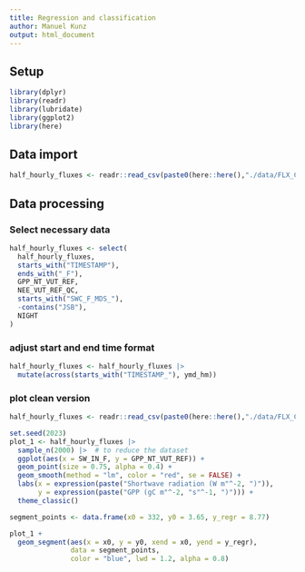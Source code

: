 ```yaml
---
title: Regression and classification
author: Manuel Kunz
output: html_document
---
```


## Setup

```r
library(dplyr)
library(readr)
library(lubridate)
library(ggplot2)
library(here)
```

## Data import

```r
half_hourly_fluxes <- readr::read_csv(paste0(here::here(),"./data/FLX_CH-Lae_FLUXNET2015_FULLSET_HH_2004-2006.csv"))
```

## Data processing

### Select necessary data

```r
half_hourly_fluxes <- select(
  half_hourly_fluxes,
  starts_with("TIMESTAMP"),
  ends_with("_F"),
  GPP_NT_VUT_REF,
  NEE_VUT_REF_QC,
  starts_with("SWC_F_MDS_"),
  -contains("JSB"),
  NIGHT
)
```

### adjust start and end time format
```r
half_hourly_fluxes <- half_hourly_fluxes |> 
  mutate(across(starts_with("TIMESTAMP_"), ymd_hm))
```


### plot clean version

```r
half_hourly_fluxes <- readr::read_csv(paste0(here::here(),"./data/FLX_CH-Lae_FLUXNET2015_FULLSET_HH_2004-2006_CLEAN.csv"))

set.seed(2023)
plot_1 <- half_hourly_fluxes |>
  sample_n(2000) |>  # to reduce the dataset
  ggplot(aes(x = SW_IN_F, y = GPP_NT_VUT_REF)) +
  geom_point(size = 0.75, alpha = 0.4) +
  geom_smooth(method = "lm", color = "red", se = FALSE) +
  labs(x = expression(paste("Shortwave radiation (W m"^-2, ")")), 
       y = expression(paste("GPP (gC m"^-2, "s"^-1, ")"))) +
  theme_classic()

segment_points <- data.frame(x0 = 332, y0 = 3.65, y_regr = 8.77)

plot_1 +
  geom_segment(aes(x = x0, y = y0, xend = x0, yend = y_regr), 
               data = segment_points,
               color = "blue", lwd = 1.2, alpha = 0.8)
```